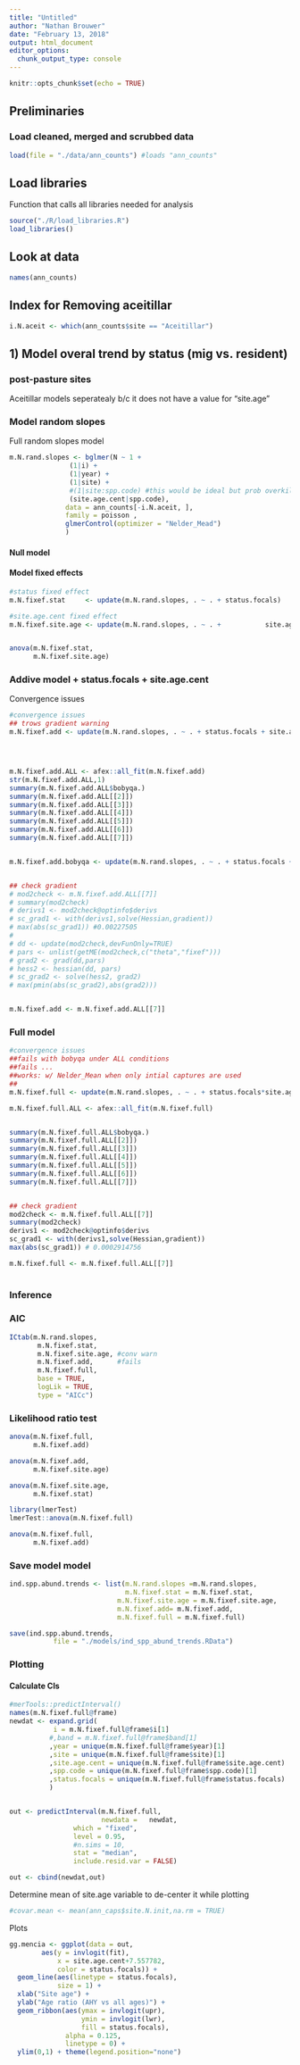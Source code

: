 ```yaml
---
title: "Untitled"
author: "Nathan Brouwer"
date: "February 13, 2018"
output: html_document
editor_options: 
  chunk_output_type: console
---
```


```r
knitr::opts_chunk$set(echo = TRUE)
```

## Preliminaries

### Load cleaned, merged and scrubbed data

```r
load(file = "./data/ann_counts") #loads "ann_counts"
```




## Load libraries

Function that calls all libraries needed for analysis
```r
source("./R/load_libraries.R")
load_libraries()
```

## Look at data

```r
names(ann_counts)
```


## Index for Removing aceitillar
```r
i.N.aceit <- which(ann_counts$site == "Aceitillar")
```


## 1) Model overal trend by status (mig vs. resident)

### post-pasture sites

Aceitillar models seperatealy b/c it does not have a value for "site.age"

### Model random slopes

Full random slopes model

```r
m.N.rand.slopes <- bglmer(N ~ 1 +
               (1|i) + 
               (1|year) +
               (1|site) +
               #(1|site:spp.code) #this would be ideal but prob overkill
               (site.age.cent|spp.code),
              data = ann_counts[-i.N.aceit, ],
              family = poisson ,
              glmerControl(optimizer = "Nelder_Mead")
              )


```


#### Null model


#### Model fixed effects
```r
#status fixed effect
m.N.fixef.stat     <- update(m.N.rand.slopes, . ~ . + status.focals)

#site.age.cent fixed effect
m.N.fixef.site.age <- update(m.N.rand.slopes, . ~ . +           site.age.cent)


anova(m.N.fixef.stat,
      m.N.fixef.site.age)
```


### Addive model + status.focals + site.age.cent

Convergence issues
```r
#convergence issues
## trows gradient warning
m.N.fixef.add <- update(m.N.rand.slopes, . ~ . + status.focals + site.age.cent)




m.N.fixef.add.ALL <- afex::all_fit(m.N.fixef.add)
str(m.N.fixef.add.ALL,1)
summary(m.N.fixef.add.ALL$bobyqa.)
summary(m.N.fixef.add.ALL[[2]])
summary(m.N.fixef.add.ALL[[3]])
summary(m.N.fixef.add.ALL[[4]])
summary(m.N.fixef.add.ALL[[5]])
summary(m.N.fixef.add.ALL[[6]])
summary(m.N.fixef.add.ALL[[7]])


m.N.fixef.add.bobyqa <- update(m.N.rand.slopes, . ~ . + status.focals + site.age.cent, glmerControl(optimizer = "bobyqa"))


## check gradient
# mod2check <- m.N.fixef.add.ALL[[7]]
# summary(mod2check)
# derivs1 <- mod2check@optinfo$derivs
# sc_grad1 <- with(derivs1,solve(Hessian,gradient))
# max(abs(sc_grad1)) #0.00227505
# 
# dd <- update(mod2check,devFunOnly=TRUE)
# pars <- unlist(getME(mod2check,c("theta","fixef")))
# grad2 <- grad(dd,pars)
# hess2 <- hessian(dd, pars)
# sc_grad2 <- solve(hess2, grad2)
# max(pmin(abs(sc_grad2),abs(grad2)))     


m.N.fixef.add <- m.N.fixef.add.ALL[[7]]

```

### Full model

```r

#convergence issues
##fails with bobyqa under ALL conditions
##fails ...
##works: w/ Nelder_Mean when only intial captures are used 
##       
m.N.fixef.full <- update(m.N.rand.slopes, . ~ . + status.focals*site.age.cent)

m.N.fixef.full.ALL <- afex::all_fit(m.N.fixef.full)


summary(m.N.fixef.full.ALL$bobyqa.)
summary(m.N.fixef.full.ALL[[2]])
summary(m.N.fixef.full.ALL[[3]])
summary(m.N.fixef.full.ALL[[4]])
summary(m.N.fixef.full.ALL[[5]])
summary(m.N.fixef.full.ALL[[6]])
summary(m.N.fixef.full.ALL[[7]])


## check gradient
mod2check <- m.N.fixef.full.ALL[[7]]
summary(mod2check)
derivs1 <- mod2check@optinfo$derivs
sc_grad1 <- with(derivs1,solve(Hessian,gradient))
max(abs(sc_grad1)) # 0.0002914756

m.N.fixef.full <- m.N.fixef.full.ALL[[7]]
    

```


### Inference


### AIC

```r
ICtab(m.N.rand.slopes,
       m.N.fixef.stat,
       m.N.fixef.site.age, #conv warn
       m.N.fixef.add,      #fails
       m.N.fixef.full,
       base = TRUE,
       logLik = TRUE,
       type = "AICc")
```


### Likelihood ratio test

```r
anova(m.N.fixef.full,
      m.N.fixef.add)

anova(m.N.fixef.add,
      m.N.fixef.site.age)

anova(m.N.fixef.site.age,
      m.N.fixef.stat)
```


```r
library(lmerTest)
lmerTest::anova(m.N.fixef.full)
```


```r
anova(m.N.fixef.full,
      m.N.fixef.add)
```


### Save model model

```r
ind.spp.abund.trends <- list(m.N.rand.slopes =m.N.rand.slopes,
                             m.N.fixef.stat = m.N.fixef.stat,
                           m.N.fixef.site.age = m.N.fixef.site.age,
                           m.N.fixef.add= m.N.fixef.add,
                           m.N.fixef.full = m.N.fixef.full)

save(ind.spp.abund.trends, 
           file = "./models/ind_spp_abund_trends.RData")
```



### Plotting

#### Calculate CIs

```r
#merTools::predictInterval()
names(m.N.fixef.full@frame)
newdat <- expand.grid(
           i = m.N.fixef.full@frame$i[1]
          #,band = m.N.fixef.full@frame$band[1]
          ,year = unique(m.N.fixef.full@frame$year)[1]
          ,site = unique(m.N.fixef.full@frame$site)[1]
          ,site.age.cent = unique(m.N.fixef.full@frame$site.age.cent)
          ,spp.code = unique(m.N.fixef.full@frame$spp.code)[1]
          ,status.focals = unique(m.N.fixef.full@frame$status.focals)
          )


out <- predictInterval(m.N.fixef.full, 
                       newdata =   newdat,
                which = "fixed", 
                level = 0.95,
                #n.sims = 10,
                stat = "median",
                include.resid.var = FALSE)

out <- cbind(newdat,out)

```


Determine mean of site.age variable to de-center it while plotting

```r
#covar.mean <- mean(ann_caps$site.N.init,na.rm = TRUE)
```

Plots
```r
gg.mencia <- ggplot(data = out,
        aes(y = invlogit(fit),
            x = site.age.cent+7.557782,
            color = status.focals)) +
  geom_line(aes(linetype = status.focals),
            size = 1) +
  xlab("Site age") +
  ylab("Age ratio (AHY vs all ages)") +
  geom_ribbon(aes(ymax = invlogit(upr),
                  ymin = invlogit(lwr),
                  fill = status.focals),
              alpha = 0.125,
              linetype = 0) +
  ylim(0,1) + theme(legend.position="none")
```


